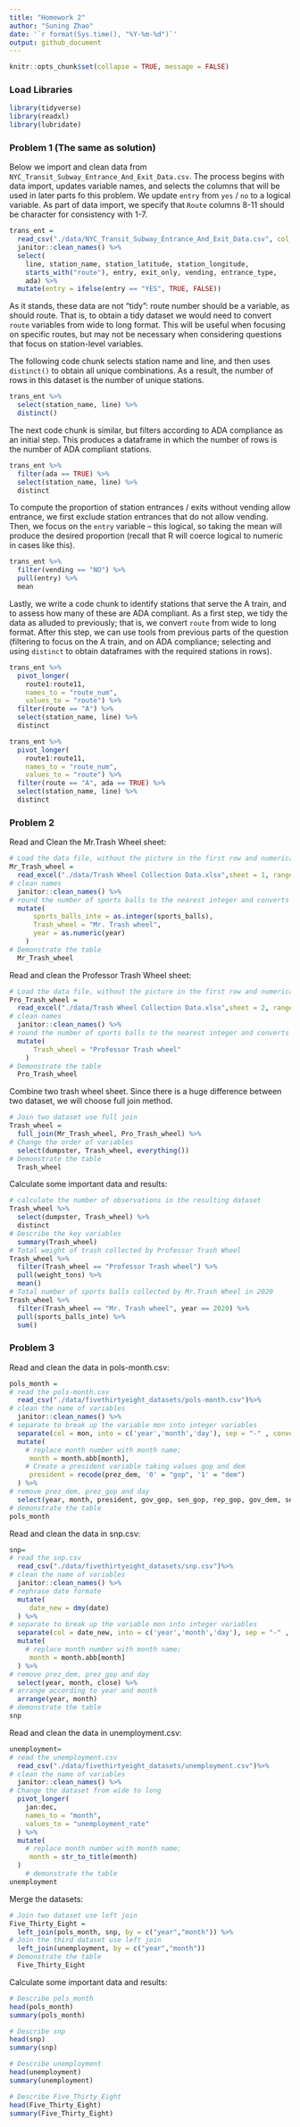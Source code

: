 ```yaml
---
title: "Homework 2"
author: "Suning Zhao"
date: '`r format(Sys.time(), "%Y-%m-%d")`'
output: github_document
---
```


```r
knitr::opts_chunk$set(collapse = TRUE, message = FALSE)
```

### Load Libraries

```r
library(tidyverse)
library(readxl)
library(lubridate)
```


### Problem 1 (The same as solution)

Below we import and clean data from `NYC_Transit_Subway_Entrance_And_Exit_Data.csv`. The process begins with data import, updates variable names, and selects the columns that will be used in later parts fo this problem. We update `entry` from `yes` / `no` to a logical variable. As part of data import, we specify that `Route` columns 8-11 should be character for consistency with 1-7.

```r
trans_ent = 
  read_csv("./data/NYC_Transit_Subway_Entrance_And_Exit_Data.csv", col_types = cols(Route8 = "c", Route9 = "c", Route10 = "c", Route11 = "c"))%>% 
  janitor::clean_names() %>% 
  select(
    line, station_name, station_latitude, station_longitude, 
    starts_with("route"), entry, exit_only, vending, entrance_type, 
    ada) %>% 
  mutate(entry = ifelse(entry == "YES", TRUE, FALSE))
```

As it stands, these data are not "tidy": route number should be a variable, as should route. That is, to obtain a tidy dataset we would need to convert `route` variables from wide to long format. This will be useful when focusing on specific routes, but may not be necessary when considering questions that focus on station-level variables. 

The following code chunk selects station name and line, and then uses `distinct()` to obtain all unique combinations. As a result, the number of rows in this dataset is the number of unique stations.

```r
trans_ent %>% 
  select(station_name, line) %>% 
  distinct()
```

The next code chunk is similar, but filters according to ADA compliance as an initial step. This produces a dataframe in which the number of rows is the number of ADA compliant stations. 

```r
trans_ent %>% 
  filter(ada == TRUE) %>% 
  select(station_name, line) %>% 
  distinct
```

To compute the proportion of station entrances / exits without vending allow entrance, we first exclude station entrances that do not allow vending. Then, we focus on the `entry` variable -- this logical, so taking the mean will produce the desired proportion (recall that R will coerce logical to numeric in cases like this).

```r
trans_ent %>% 
  filter(vending == "NO") %>% 
  pull(entry) %>% 
  mean
```

Lastly, we write a code chunk to identify stations that serve the A train, and to assess how many of these are ADA compliant. As a first step, we tidy the data as alluded to previously; that is, we convert `route` from wide to long format. After this step, we can use tools from previous parts of the question (filtering to focus on the A train, and on ADA compliance; selecting and using `distinct` to obtain dataframes with the required stations in rows).

```r
trans_ent %>% 
  pivot_longer(
    route1:route11,
    names_to = "route_num",
    values_to = "route") %>% 
  filter(route == "A") %>% 
  select(station_name, line) %>% 
  distinct

trans_ent %>% 
  pivot_longer(
    route1:route11,
    names_to = "route_num",
    values_to = "route") %>% 
  filter(route == "A", ada == TRUE) %>% 
  select(station_name, line) %>% 
  distinct
```

### Problem 2

Read and Clean the Mr.Trash Wheel sheet:
```r
# Load the data file, without the picture in the first row and numerical sums in the last row(that do not include dumpster-specific data)
Mr_Trash_wheel = 
  read_excel("./data/Trash Wheel Collection Data.xlsx",sheet = 1, range = "A2:N549") %>% 
# clean names
  janitor::clean_names() %>% 
# round the number of sports balls to the nearest integer and converts the result to an interger variable; Add a new variable indicate this is from Mr. Trash wheel: Convert year into num variable
  mutate(
      sports_balls_inte = as.integer(sports_balls),
      Trash_wheel = "Mr. Trash wheel",
      year = as.numeric(year)
    )
# Demonstrate the table
  Mr_Trash_wheel 
```

Read and clean the Professor Trash Wheel sheet:
```r
# Load the data file, without the picture in the first row and numerical sums in the last row(that do not include dumpster-specific data)
Pro_Trash_wheel = 
  read_excel("./data/Trash Wheel Collection Data.xlsx",sheet = 2, range = "A2:M96") %>% 
# clean names
  janitor::clean_names() %>% 
# round the number of sports balls to the nearest integer and converts the result to an interger variable; Add a new variable indicate this is from Mr. Trash wheel
  mutate(
      Trash_wheel = "Professor Trash wheel"
    )
# Demonstrate the table
  Pro_Trash_wheel
```

Combine two trash wheel sheet. Since there is a huge difference between two dataset, we will choose full join method.

```r
# Join two dataset use full join
Trash_wheel =
  full_join(Mr_Trash_wheel, Pro_Trash_wheel) %>% 
# Change the order of variables
  select(dumpster, Trash_wheel, everything())
# Demonstrate the table
  Trash_wheel
```

Calculate some important data and results:
```r
# calculate the number of observations in the resulting dataset
Trash_wheel %>% 
  select(dumpster, Trash_wheel) %>% 
  distinct
# Describe the key variables
  summary(Trash_wheel)
# Total weight of trash collected by Professor Trash Wheel
Trash_wheel %>% 
  filter(Trash_wheel == "Professor Trash wheel") %>% 
  pull(weight_tons) %>% 
  mean()
# Total number of sports balls collected by Mr.Trash Wheel in 2020
Trash_wheel %>% 
  filter(Trash_wheel == "Mr. Trash wheel", year == 2020) %>% 
  pull(sports_balls_inte) %>% 
  sum()
```

### Problem 3
Read and clean the data in pols-month.csv:
```r
pols_month = 
# read the pols-month.csv
  read_csv("./data/fivethirtyeight_datasets/pols-month.csv")%>% 
# clean the name of variables
  janitor::clean_names() %>% 
# separate to break up the variable mon into integer variables
  separate(col = mon, into = c('year','month','day'), sep = "-" , convert = TRUE) %>% 
  mutate(
    # replace month number with month name;
     month = month.abb[month],
    # Create a president variable taking values gop and dem
     president = recode(prez_dem, '0' = "gop", '1' = "dem")
  ) %>% 
# remove prez_dem, prez_gop and day
  select(year, month, president, gov_gop, sen_gop, rep_gop, gov_dem, sen_dem, rep_dem)
# demonstrate the table
pols_month
```

Read and clean the data in snp.csv:
```r
snp= 
# read the snp.csv
  read_csv("./data/fivethirtyeight_datasets/snp.csv")%>% 
# clean the name of variables
  janitor::clean_names() %>% 
# rephrase date formate
  mutate(
     date_new = dmy(date)
  ) %>%
# separate to break up the variable mon into integer variables
  separate(col = date_new, into = c('year','month','day'), sep = "-" , convert = TRUE) %>% 
  mutate(
    # replace month number with month name;
     month = month.abb[month]
  ) %>%   
# remove prez_dem, prez_gop and day
  select(year, month, close) %>% 
# arrange according to year and month
  arrange(year, month)
# demonstrate the table
snp
```

Read and clean the data in unemployment.csv:
```r
unemployment= 
# read the unemployment.csv
  read_csv("./data/fivethirtyeight_datasets/unemployment.csv")%>% 
# clean the name of variables
  janitor::clean_names() %>% 
# Change the dataset from wide to long
  pivot_longer(
    jan:dec,
    names_to = "month",
    values_to = "unemployment_rate"
  ) %>% 
  mutate(
    # replace month number with month name;
     month = str_to_title(month)
  ) 
    # demonstrate the table
unemployment
```

Merge the datasets:
```r
# Join two dataset use left join
Five_Thirty_Eight =
  left_join(pols_month, snp, by = c("year","month")) %>% 
# Join the third dataset use left join
  left_join(unemployment, by = c("year","month"))
# Demonstrate the table
  Five_Thirty_Eight
```

Calculate some important data and results:
```r
# Describe pols_month
head(pols_month)
summary(pols_month)

# Describe snp
head(snp)
summary(snp)

# Describe unemployment
head(unemployment)
summary(unemployment)

# Describe Five_Thirty_Eight
head(Five_Thirty_Eight)
summary(Five_Thirty_Eight)
```